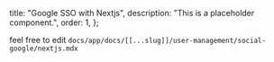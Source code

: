   title: "Google SSO with Nextjs",
  description: "This is a placeholder component.",
   order: 1,
};

feel free to edit `docs/app/docs/[[...slug]]/user-management/social-google/nextjs.mdx`